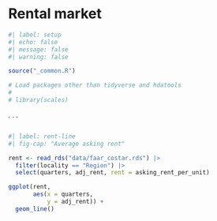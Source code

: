 # Rental market {#sec-market-rental}

```r
#| label: setup
#| echo: false
#| message: false
#| warning: false

source("_common.R")

# Load packages other than tidyverse and hdatools
# 
# library(scales)

```

. . .

```r

```


```r
#| label: rent-line
#| fig-cap: "Average asking rent"

rent <- read_rds("data/faar_costar.rds") |> 
  filter(locality == "Region") |> 
  select(quarters, adj_rent, rent = asking_rent_per_unit)

ggplot(rent,
       aes(x = quarters,
           y = adj_rent)) +
  geom_line()

```